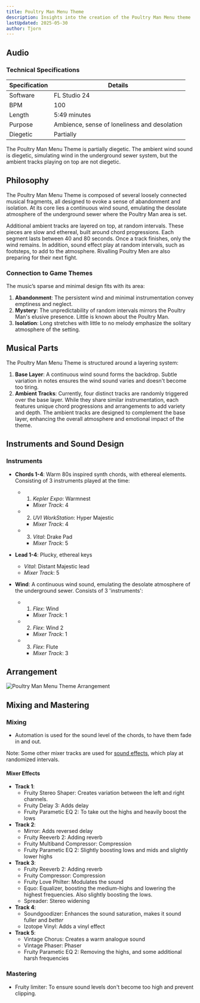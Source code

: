 ```yaml
---
title: Poultry Man Menu Theme
description: Insights into the creation of the Poultry Man Menu theme
lastUpdated: 2025-05-30
author: Tjorn
---
```



## Audio

<AudioPlayer
  src="/music/poultry-man-song.mp3"
  title="Poultry Man Menu Music"
  description="A haunting, ambient theme designed to evoke loneliness and mystery in the underground sewers. Built on a foundation of continuous wind and layered with ethereal synths and plucky keys, this track immerses players in the desolate world of the Poultry Man, blending diegetic and non-diegetic elements for a deeply atmospheric experience."
/>

### Technical Specifications

| Specification | Details                                      |
| ------------- | -------------------------------------------- |
| Software      | FL Studio 24                                 |
| BPM           | 100                                          |
| Length        | 5:49 minutes                                 |
| Purpose       | Ambience, sense of loneliness and desolation |
| Diegetic      | Partially                                    |

The Poultry Man Menu Theme is partially diegetic. The ambient wind sound is diegetic, simulating wind in the underground sewer system, but the ambient tracks playing on top are not diegetic.

## Philosophy

The Poultry Man Menu Theme is composed of several loosely connected musical fragments, all designed to evoke a sense of abandonment and isolation. At its core lies a continuous wind sound, emulating the desolate atmosphere of the underground sewer where the Poultry Man area is set.

Additional ambient tracks are layered on top, at random intervals. These pieces are slow and ethereal, built around chord progressions. Each segment lasts between 40 and 80 seconds. Once a track finishes, only the wind remains. In addition, sound effect play at random intervals, such as footsteps, to add to the atmosphere. Rivalling Poultry Men are also preparing for their next fight.

### Connection to Game Themes

The music’s sparse and minimal design fits with its area:

1. **Abandonment**: The persistent wind and minimal instrumentation convey emptiness and neglect.
2. **Mystery**: The unpredictability of random intervals mirrors the Poultry Man's elusive presence. Little is known about the Poultry Man.
3. **Isolation**: Long stretches with little to no melody emphasize the solitary atmosphere of the setting.

## Musical Parts

The Poultry Man Menu Theme is structured around a layering system:

1. **Base Layer**: A continuous wind sound forms the backdrop. Subtle variation in notes ensures the wind sound varies and doesn't become too tiring.
2. **Ambient Tracks**: Currently, four distinct tracks are randomly triggered over the base layer. While they share similar instrumentation, each features unique chord progressions and arrangements to add variety and depth. The ambient tracks are designed to complement the base layer, enhancing the overall atmosphere and emotional impact of the theme.

## Instruments and Sound Design

### Instruments

- **Chords 1-4**: Warm 80s inspired synth chords, with ethereal elements. Consisting of 3 instruments played at the time:

  - 1. _Kepler Expo_: Warmnest
    - _Mixer Track_: 4
  - 2. _UVI WorkStation_: Hyper Majestic
    - _Mixer Track_: 4
  - 3. _Vital_: Drake Pad
    - _Mixer Track_: 5

- **Lead 1-4**: Plucky, ethereal keys

  - _Vital_: Distant Majestic lead
  - _Mixer Track_: 5

- **Wind**: A continuous wind sound, emulating the desolate atmosphere of the underground sewer. Consists of 3 'instruments':
  - 1. _Flex_: Wind
    - _Mixer Track_: 1
  - 2. _Flex_: Wind 2
    - _Mixer Track_: 1
  - 3. _Flex_: Flute
    - _Mixer Track_: 3

## Arrangement

![Poultry Man Menu Theme Arrangement](../../../../../assets/fowl-play/art/music/poultry-man-menu/arrangement.png)

## Mixing and Mastering

### Mixing

- Automation is used for the sound level of the chords, to have them fade in and out.

Note: Some other mixer tracks are used for [sound effects](/fowl-play/art/sound/poultry-man-menu), which play at randomized intervals.

#### Mixer Effects

- **Track 1**:
  - Fruity Stereo Shaper: Creates variation between the left and right channels.
  - Fruity Delay 3: Adds delay
  - Fruity Parametic EQ 2: To take out the highs and heavily boost the lows
- **Track 2**:
  - Mirror: Adds reversed delay
  - Fruity Reeverb 2: Adding reverb
  - Fruity Multiband Compressor: Compression
  - Fruity Parametic EQ 2: Slightly boosting lows and mids and slightly lower highs
- **Track 3**:
  - Fruity Reeverb 2: Adding reverb
  - Fruity Compressor: Compression
  - Fruity Love Philter: Modulates the sound
  - Equo: Equalizer, boosting the medium-highs and lowering the highest frequencies. Also slightly boosting the lows.
  - Spreader: Stereo widening
- **Track 4**:
  - Soundgoodizer: Enhances the sound saturation, makes it sound fuller and _better_
  - Izotope Vinyl: Adds a vinyl effect
- **Track 5**:
  - Vintage Chorus: Creates a warm analogue sound
  - Vintage Phaser: Phaser
  - Fruity Parametic EQ 2: Removing the highs, and some additional harsh frequencies

### Mastering

- Fruity limiter: To ensure sound levels don't become too high and prevent clipping.
